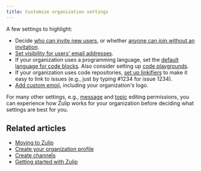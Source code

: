 ```yaml
---
title: Customize organization settings
---
```



<ReviewOrganizationSettingsInstructions />

A few settings to highlight:

* Decide [who can invite new users][who-can-invite], or whether
  [anyone can join without an invitation][who-can-join].
* [Set visibility for users' email addresses][email-address-visibility].
* If your organization uses a programming language, set the [default
  language for code blocks][default-code-block-language]. Also
  consider setting up [code playgrounds][code-playgrounds].
* If your organization uses code repositories, [set up
  linkifiers](/help/add-a-custom-linkifier) to make it easy to link to
  issues (e.g., just by typing #1234 for issue 1234).
* [Add custom emoji](/help/custom-emoji), including your organization's logo.

For many other settings, e.g., [message][message-editing-permissions] and
[topic][topic-editing-permissions] editing permissions, you can experience how
Zulip works for your organization before deciding what settings are best for
you.

[message-editing-permissions]: /help/restrict-message-editing-and-deletion

[topic-editing-permissions]: /help/restrict-moving-messages

[default-code-block-language]: /help/code-blocks#default-code-block-language

[code-playgrounds]: /help/code-blocks#code-playgrounds

[email-address-visibility]: /help/configure-email-visibility

[who-can-invite]: /help/restrict-account-creation#change-who-can-send-invitations

[who-can-join]: /help/restrict-account-creation#set-whether-invitations-are-required-to-join

## Related articles

* [Moving to Zulip](/help/moving-to-zulip)
* [Create your organization profile](/help/create-your-organization-profile)
* [Create channels](/help/create-channels)
* [Getting started with Zulip](/help/getting-started-with-zulip)
